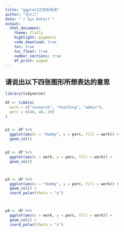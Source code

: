 ```yaml
---
title: "ggplot2之坐标系统"
author: "王小二"
date: "`r Sys.Date()`"
output: 
  html_document:
    theme: flatly
    highlight: pygments
    code_download: true
    toc: true
    toc_float: true
    number_sections: true
    df_print: paged
---
```





## 请说出以下四张图形所想表达的意思

```r
library(tidyverse)

df <- tibble(
  work = c("research", "teaching", "admin"),
  perc = c(40, 40, 20)
)


p1 <- df %>% 
  ggplot(aes(x = "dummy", y = perc, fill = work)) +
  geom_col()


p2 <- df %>% 
  ggplot(aes(x = work, y = perc, fill = work)) +
  geom_col()



p3 <- df %>% 
  ggplot(aes(x = "dummy", y = perc, fill = work)) +
  geom_col() +
  coord_polar(theta = "y")



p4 <- df %>% 
  ggplot(aes(x = work, y = perc, fill = work)) +
  geom_col() +
  coord_polar(theta = "x")
```

